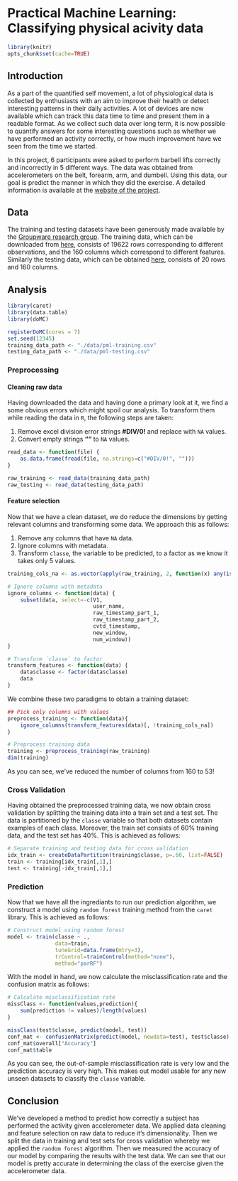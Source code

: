 # Practical Machine Learning: Classifying physical acivity data

```r
library(knitr)
opts_chunk$set(cache=TRUE)
```

## Introduction

As a part of the quantified self movement, a lot of physiological data is collected by enthusiasts with an aim to improve their health or detect interesting patterns in their daily activities. A lot of devices are now available which can track this data time to time and present them in a readable format. As we collect such data over long term, it is now possible to quantify answers for some interesting questions such as whether we have performed an activity correctly, or how much improvement have we seen from the time we started.

In this project, 6 participants were asked to perform barbell lifts correctly and incorrectly in 5 different ways. The data was obtained from accelerometers on the belt, forearm, arm, and dumbell. Using this data, our goal is predict the manner in which they did the exercise. A detailed information is available at the [website of the project](http://groupware.les.inf.puc-rio.br/har).

## Data

The training and testing datasets have been generously made available by the [Groupware research group](http://groupware.les.inf.puc-rio.br/har).
The training data, which can be downloaded from [here](https://d396qusza40orc.cloudfront.net/predmachlearn/pml-training.csv), consists of 19622 rows corresponding to different observations, and the 160 columns which correspond to different features. Similarly the testing data, which can be obtained [here](https://d396qusza40orc.cloudfront.net/predmachlearn/pml-testing.csv), consists of 20 rows and 160 columns.

## Analysis
```r
library(caret)
library(data.table)
library(doMC)

registerDoMC(cores = 7)
set.seed(12345)
training_data_path <- "./data/pml-training.csv"
testing_data_path <- "./data/pml-testing.csv"
```

### Preprocessing

#### Cleaning raw data
Having downloaded the data and having done a primary look at it, we find a some obvious errors which might spoil our analysis. To transform them while reading the data in `R`, the following steps are taken:

1. Remove excel division error strings **#DIV/0!** and replace with `NA` values.
2. Convert empty strings **""** to `NA` values.

```r
read_data <- function(file) {
    as.data.frame(fread(file, na.strings=c("#DIV/0!", "")))
}
```

```r
raw_training <- read_data(training_data_path)
raw_testing <- read_data(testing_data_path)
```

#### Feature selection
Now that we have a clean dataset, we do reduce the dimensions by getting relevant columns and transforming some data. We approach this as follows:

1. Remove any columns that have `NA` data.
2. Ignore columns with metadata.
3. Transform `classe`, the variable to be predicted, to a factor as we know it takes only 5 values.

```r
training_cols_na <- as.vector(apply(raw_training, 2, function(x) any(is.na(x))))

# Ignore columns with metadata
ignore_columns <- function(data) {
    subset(data, select=-c(V1,
                           user_name,
                           raw_timestamp_part_1,
                           raw_timestamp_part_2,
                           cvtd_timestamp,
                           new_window,
                           num_window))
}

# Transform `classe` to factor
transform_features <- function(data) {
    data$classe <- factor(data$classe)
    data
}
```

We combine these two paradigms to obtain a training dataset:
```r
## Pick only columns with values
preprocess_training <- function(data){
    ignore_columns(transform_features(data)[, !training_cols_na])
}
```

```r
# Preprocess training data
training <- preprocess_training(raw_training)
dim(training)
```

As you can see, we've reduced the number of columns from 160 to 53!

### Cross Validation

Having obtained the preprocessed training data, we now obtain cross validation by splitting the training data into a train set and a test set. The data is partitioned by the `classe` variable so that both datasets contain examples of each class. Moreover, the train set consists of 60% training data, and the test set has 40%. This is achieved as follows:


```r
# Separate training and testing data for cross validation
idx_train <- createDataPartition(training$classe, p=.60, list=FALSE)
train <- training[idx_train[,1],]
test <- training[-idx_train[,1],]
```

### Prediction

Now that we have all the ingrediants to run our prediction algorithm, we construct a model using `random forest` training method from the `caret` library. This is achieved as follows:

```r
# Construct model using random forest
model <- train(classe ~ .,
               data=train,
               tuneGrid=data.frame(mtry=3),
               trControl=trainControl(method="none"),
               method="parRF")
```

With the model in hand, we now calculate the misclassification rate and the confusion matrix as follows:

```r
# Calculate misclassification rate
missClass <- function(values,prediction){
    sum(prediction != values)/length(values)
}
```

```r
missClass(test$classe, predict(model, test))
conf_mat <- confusionMatrix(predict(model, newdata=test), test$classe)
conf_mat$overall["Accuracy"]
conf_mat$table
```

As you can see, the out-of-sample misclassification rate is very low and the prediction accuracy is very high. This makes out model usable for any new unseen datasets to classify the `classe` variable.

## Conclusion

We've developed a method to predict how correctly a subject has performed the activity given accelerometer data. We applied data cleaning and feature selection on raw data to reduce it's dimensionality. Then we split the data in training and test sets for cross validation whereby we applied the `random forest` algorithm. Then we measured the accuracy of our model by comparing the results with the test data. We can see that our model is pretty accurate in determining the class of the exercise given the accelerometer data.